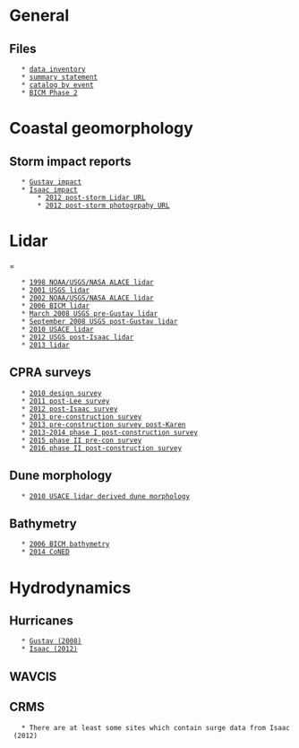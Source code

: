 = General =
== Files ==
	* [[file:~/Phd/10_data/10_raw_data/raw_data_inventory.odt|data inventory]]
	* [[file:~/Phd/10_data/10_raw_data/raw_data_summary.odt|summary statement]]
	* [[file:~/Phd/10_data/99_miscellaneous/target_event_geomorph.ods|catalog by event]]
	* [[la_bicm_project|BICM Phase 2]]

= Coastal geomorphology =
== Storm impact reports ==
	* [[https://coastal.er.usgs.gov/hurricanes/gustav/|Gustav impact]]
	* [[https://coastal.er.usgs.gov/hurricanes/isaac/|Isaac impact]]
		* [[https://pubs.usgs.gov/ds/0839/|2012 post-storm Lidar URL]]
		* [[https://pubs.usgs.gov/ds/0988/index.html|2012 post-storm photogrpahy URL]]

= Lidar ==
	* [[1998_ALACE_lidar|1998 NOAA/USGS/NASA ALACE lidar]]
	* [[2001_USGS_lidar|2001 USGS lidar]]
	* [[2002_ALACE_lidar|2002 NOAA/USGS/NASA ALACE lidar]]
	* [[2006_BICM_lidar|2006 BICM lidar]]
	* [[2008_pre_Gustav_lidar|March 2008 USGS pre-Gustav lidar]]
	* [[2008_post_Gustav_lidar|September 2008 USGS post-Gustav lidar]]
	* [[2010_USACE_lidar|2010 USACE lidar]]
	* [[2012_post_isaac_lidar|2012 USGS post-Isaac lidar]]
	* [[2013_lidar|2013 lidar]]

== CPRA surveys ==
	* [[2010 design survey]]
	* [[2011 post-Lee survey]]
	* [[2012 post-Isaac survey]]
	* [[2013 pre-construction survey]]
	* [[2013 pre-construction survey post-Karen]]
	* [[2013-2014_phase_I_post_con|2013-2014 phase I post-construction survey]]
	* [[2015 phase II pre-con survey]]
	* [[2016 phase II post-construction survey]]

== Dune morphology ==
	* [[2010_dune_morpho|2010 USACE lidar derived dune morphology]]

== Bathymetry ==
	* [[BICM_bathymetry_2006|2006 BICM bathymetry]]
	* [[CoNED_2014|2014 CoNED]]


= Hydrodynamics =
== Hurricanes ==
	* [[Gustav|Gustav (2008)]]
	* [[Isaac|Isaac (2012)]]

== WAVCIS ==

== CRMS ==
	* There are at least some sites which contain surge data from Isaac (2012)
